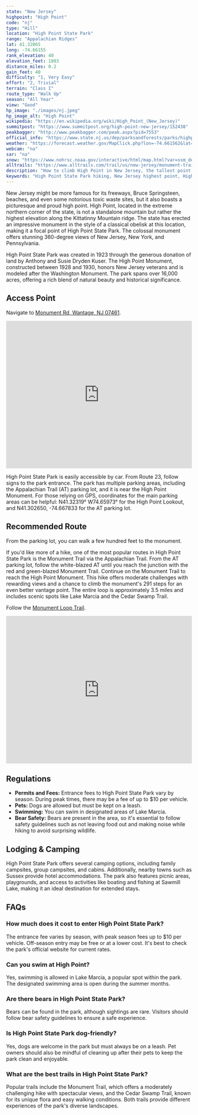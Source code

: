```yaml
---
state: "New Jersey"
highpoint: "High Point"
code: "nj"
type: "Hill"
location: "High Point State Park"
range: "Appalachian Ridges"
lat: 41.32065
long: -74.66155
rank_elevation: 40
elevation_feet: 1803
distance_miles: 0.2
gain_feet: 40
difficulty: "1, Very Easy"
effort: "2, Trivial"
terrain: "Class I"
route_type: "Walk Up"
season: "All Year"
view: "Good"
hp_image: "./images/nj.jpeg"
hp_image_alt: "High Point"
wikipedia: "https://en.wikipedia.org/wiki/High_Point_(New_Jersey)"
summitpost: "https://www.summitpost.org/high-point-new-jersey/152438"
peakbagger: "http://www.peakbagger.com/peak.aspx?pid=7553"
official_info: "https://www.state.nj.us/dep/parksandforests/parks/highpoint.html"
weather: "https://forecast.weather.gov/MapClick.php?lon=-74.661562&lat=41.320948"
webcam: "na"
sar: "na"
snow: "https://www.nohrsc.noaa.gov/interactive/html/map.html?var=ssm_depth&min_x=-74.7366623347074&min_y=41.2209495544434&max_x=-74.5864577824801&max_y=41.4209495544434&bgvar=dem&shdvar=shading&title=0&width=800&height=450&font=0&lbl=m&palette=0&h_o=0&metric=0&lp=0&no_header=0&snap=1&o7=1&o9=1&o11=1&o13=1"
alltrails: "https://www.alltrails.com/trail/us/new-jersey/monument-trail-loop"
description: "How to climb High Point in New Jersey, the tallest point in the state."
keywords: "High Point State Park hiking, New Jersey highest point, High Point Monument, Kittatinny Mountain ridge"
---
```


New Jersey might be more famous for its freeways, Bruce Springsteen, beaches, and even some notorious toxic waste sites, but it also boasts a picturesque and proud high point. High Point, located in the extreme northern corner of the state, is not a standalone mountain but rather the highest elevation along the Kittatinny Mountain ridge. The state has erected an impressive monument in the style of a classical obelisk at this location, making it a focal point of High Point State Park. The colossal monument offers stunning 360-degree views of New Jersey, New York, and Pennsylvania.

High Point State Park was created in 1923 through the generous donation of land by Anthony and Susie Dryden Kuser. The High Point Monument, constructed between 1928 and 1930, honors New Jersey veterans and is modeled after the Washington Monument. The park spans over 16,000 acres, offering a rich blend of natural beauty and historical significance.

## Access Point
Navigate to <a target="_blank" href="https://maps.app.goo.gl/rcVJi5AEBNPdBCXG7">Monument Rd, Wantage, NJ 07461</a>.

<iframe src="https://www.google.com/maps/embed?pb=!1m18!1m12!1m3!1d2193.5725076651574!2d-74.6624768090483!3d41.319559900242474!2m3!1f0!2f0!3f0!3m2!1i1024!2i768!4f13.1!3m3!1m2!1s0x89c3475e0f43987b%3A0x1c46e9c8bfd594a0!2sHigh%20Point%20Lookout!5e0!3m2!1sen!2sus!4v1721069278834!5m2!1sen!2sus" width="100%" height="400" style="border:0;" allowfullscreen="" loading="lazy" referrerpolicy="no-referrer-when-downgrade"></iframe>

High Point State Park is easily accessible by car. From Route 23, follow signs to the park entrance. The park has multiple parking areas, including the Appalachian Trail (AT) parking lot, and it is near the High Point Monument. For those relying on GPS, coordinates for the main parking areas can be helpful: N41.32319° W74.65973° for the High Point Lookout, and N41.302650, -74.667833 for the AT parking lot.

## Recommended Route
From the parking lot, you can walk a few hundred feet to the monument.

If you'd like more of a hike, one of the most popular routes in High Point State Park is the Monument Trail via the Appalachian Trail. From the AT parking lot, follow the white-blazed AT until you reach the junction with the red and green-blazed Monument Trail. Continue on the Monument Trail to reach the High Point Monument. This hike offers moderate challenges with rewarding views and a chance to climb the monument's 291 steps for an even better vantage point. The entire loop is approximately 3.5 miles and includes scenic spots like Lake Marcia and the Cedar Swamp Trail.

Follow the <a target="_blank" href="https://www.alltrails.com/trail/us/new-jersey/monument-trail-loop">Monument Loop Trail</a>.

<iframe class="alltrails" src="https://www.alltrails.com/widget/trail/us/new-jersey/monument-trail-loop?scrollZoom=false&elevationDiagram=false&u=i&sh=cmpl5n" width="100%" height="400" frameborder="0" scrolling="no" marginheight="0" marginwidth="0" title="AllTrails: Trail Guides and Maps for Hiking, Camping, and Running"></iframe>

## Regulations
- **Permits and Fees:** Entrance fees to High Point State Park vary by season. During peak times, there may be a fee of up to $10 per vehicle.
- **Pets:** Dogs are allowed but must be kept on a leash.
- **Swimming:** You can swim in designated areas of Lake Marcia.
- **Bear Safety:** Bears are present in the area, so it's essential to follow safety guidelines such as not leaving food out and making noise while hiking to avoid surprising wildlife.

## Lodging & Camping
High Point State Park offers several camping options, including family campsites, group campsites, and cabins. Additionally, nearby towns such as Sussex provide hotel accommodations. The park also features picnic areas, playgrounds, and access to activities like boating and fishing at Sawmill Lake, making it an ideal destination for extended stays.

## FAQs

### How much does it cost to enter High Point State Park?
The entrance fee varies by season, with peak season fees up to $10 per vehicle. Off-season entry may be free or at a lower cost. It's best to check the park's official website for current rates.

### Can you swim at High Point?
Yes, swimming is allowed in Lake Marcia, a popular spot within the park. The designated swimming area is open during the summer months.

### Are there bears in High Point State Park?
Bears can be found in the park, although sightings are rare. Visitors should follow bear safety guidelines to ensure a safe experience.

### Is High Point State Park dog-friendly?
Yes, dogs are welcome in the park but must always be on a leash. Pet owners should also be mindful of cleaning up after their pets to keep the park clean and enjoyable.

### What are the best trails in High Point State Park?
Popular trails include the Monument Trail, which offers a moderately challenging hike with spectacular views, and the Cedar Swamp Trail, known for its unique flora and easy walking conditions. Both trails provide different experiences of the park's diverse landscapes.


